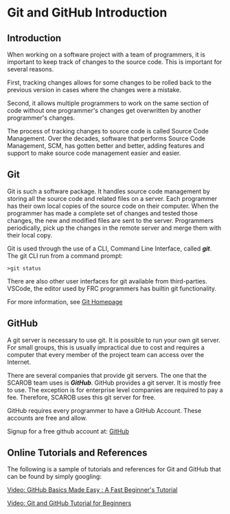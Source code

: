 # Git and GitHub Introduction

## Introduction

When working on a software project with a team of programmers, it is important
to keep track of changes to the source code.  This is important for several
reasons.

First, tracking changes allows for some changes to be rolled back to the 
previous version in cases where the changes were a mistake.  

Second, it allows multiple programmers to work on the same section of code
without one programmer's changes get overwritten by another programmer's
changes.

The process of tracking changes to source code is called Source Code Management.
Over the decades, software that performs Source Code Management, SCM, has
gotten better and better, adding features and support to make source code
management easier and easier.

## Git

Git is such a software package.  It handles source code management by storing
all the source code and related files on a server.  Each programmer
has their own local copies of the source code on their computer.  When the
programmer has made a complete set of changes and tested those changes, 
the new and modified files are sent to the server.  Programmers
periodically, pick up the changes in the remote server and merge them
with their local copy.

Git is used through the use of a CLI, Command Line Interface, called 
***git***.  The git CLI run from a command prompt:

`>git status`

There are also other user interfaces for git available from third-parties.
VSCode, the editor used by FRC programmers has builtin git functionality.

For more information, see [Git Homepage](https://git-scm.com "git Home Page")

## GitHub

A git server is necessary to use git.  It is possible to run your own git server.
For small groups, this is usually impractical due to cost and requires a computer
that every member of the project team can access over the Internet.

There are several companies that provide git servers. The one that the SCAROB
team uses is ***GitHub***.  GitHub provides a git server.  It is mostly 
free to use.  The exception is for enterprise level companies are required to 
pay a fee.  Therefore, SCAROB uses this git server for free.

GitHub requires every programmer to have a GitHub Account.  These accounts are
free and allow.

Signup for a free github account at: [GitHub](https://github.com/ "GitHub")


## Online Tutorials and References 

The following is a sample of tutorials and references for Git and GitHub
that can be found by simply googling:

[Video: GitHub Basics Made Easy : A Fast Beginner's Tutorial]( https://www.youtube.com/watch?v=Oaj3RBIoGFc  "GitHub Basics Made Easy : A Fast Beginner's Tutorial")

[Video: Git and GitHub Tutorial for Beginners](https://www.youtube.com/watch?v=tRZGeaHPoaw "Git and GitHub Tutorial for Beginners")

